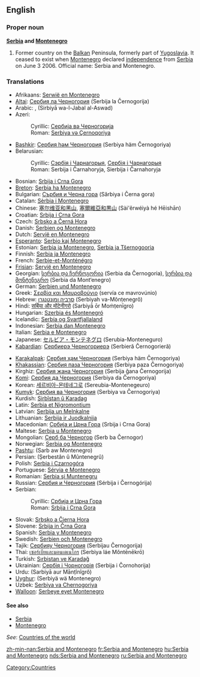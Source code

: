 ==English==
===Proper noun===
'''[[Serbia]] and [[Montenegro]]'''

# Former country on the [[Balkan]] Peninsula, formerly part of [[Yugoslavia]]. It ceased to exist when [[Montenegro]] declared [[independence]] from [[Serbia]] on June 3 2006. Official name: Serbia and Montenegro. 

===Translations===
{{top}}
*Afrikaans: [[Serwië en Montenegro]]
*[[Altai]]: [[Сербия ла Черногория]] (Serbija la Černogorija)
*Arabic: {{ARchar|[[صربيا والجبل الاسود]]}}, {{ARchar|[[صربيا والجبل الأسود]]}} (Sirbiyā wa-l-Jabal al-Aswad)
*Azeri:
*:Cyrillic: [[Сербија вə Черногорија]]
*:Roman: [[Serbiya və Çernoqoriya]]
*[[Bashkir]]: [[Сербия һәм Черногория]] (Serbiya häm Černogoriya)
*Belarusian:
*:Cyrillic: [[Сэрбія і Чарнагорыя]], [[Сербія і Чарнагорыя]]
*:Roman: Serbija i Čarnahoryja, Sierbija i Čarnahoryja
*Bosnian: [[Srbija i Crna Gora]] {{f}}
*[[Breton]]: [[Serbia ha Montenegro]]
*Bulgarian: [[Сърбия и Черна гора]] (Sǎrbiya i Černa gora)
*Catalan: [[Sèrbia i Montenegro]]
*Chinese: [[塞尔维亚和黑山]], [[塞爾維亞和黒山]] (Sài'ěrwéiyà hé Hēishān)
*Croatian: [[Srbija i Crna Gora]] {{f}}
*Czech: [[Srbsko a Černá Hora]]
*Danish: [[Serbien og Montenegro]]
*Dutch: [[Servië en Montenegro]]
*[[Esperanto]]: [[Serbio kaj Montenegro]]
*Estonian: [[Serbia ja Montenegro]], [[Serbia ja Tšernogooria]]
*Finnish: [[Serbia ja Montenegro]]
*French: [[Serbie-et-Monténégro]]
*[[Frisian]]: [[Servië en Montenegro]]
*Georgian: [[სერბია და ჩერნოგორია]] (Serbia da Černogoria), [[სერბია და მონტენეგრო]] (Serbia da Mont‘enegro)
*German: [[Serbien und Montenegro]]
*Greek: [[Σερβία και Μαυροβούνιο]] (servía ce mavrovúnio) {{f}}
*Hebrew: [[סרביה ומונטנגרו]] (Serbiyah va-Mônṭenegrô)
*Hindi: [[सर्बिया और मोंटेनीगरो]] (Sarbiyā ōr Moṁṭenīgro)
*Hungarian: [[Szerbia és Montenegró]]
*Icelandic: [[Serbía og Svartfjallaland]]
*Indonesian: [[Serbia dan Montenegro]]
*Italian: [[Serbia e Montenegro]]
*Japanese: [[セルビア・モンテネグロ]] (Serubia-Monteneguro)
*[[Kabardian]]: [[Сербиерэ Черногориерэ]] (Serbieră Černogorieră)
{{mid}}
*[[Karakalpak]]: [[Сербия ҳәм Черногория]] (Serbiya häm Černogoriya)
*[[Khakassian]]: [[Сербия паза Черногория]] (Serbiya paza Černogoriya)
*Kirghiz: [[Сербия жана Черногория]] (Serbija ǧana Černogorija)
*[[Komi]]: [[Сербия да Черногория]] (Serbiya da Čеrnogoriya)
*Korean: [[세르비아-몬테네그로]] (Sereubia-Montenegeuro)
*[[Kumyk]]: [[Сербия ва Черногория]] (Serbiya va Černogoriya)
*Kurdish: [[Sirbîstan û Karadag]]
*Latin: [[Serbia et Nigromontium]]
*Latvian: [[Serbija un Melnkalne]]
*Lithuanian: [[Serbija ir Juodkalnija]]
*Macedonian: [[Србија и Црна Гора]] (Srbija i Crna Gora)
*Maltese: [[Serbja u Montenegro]]
*Mongolian: [[Серб ба Черногор]] (Serb ba Černogor)
*Norwegian: [[Serbia og Montenegro]]
*[[Pashtu]]: {{FAchar|[[صرب او مونتې نېګرو]]}} (Sarb aw Montenegro)
*Persian: {{FAchar|[[صربستان و مونته‌نگرو]]}} (Ṣerbestân û Mûntenegrû)
*Polish: [[Serbia i Czarnogóra]]
*Portuguese: [[Sérvia e Montenegro]]
*Romanian: [[Serbia şi Muntenegru]]
*Russian: [[Сербия и Черногория]] (Sérbija i Černogórija)
*Serbian:
*:Cyrillic: [[Србија и Црна Гора]] {{f}}
*:Roman: [[Srbija i Crna Gora]] {{f}}
*Slovak: [[Srbsko a Čierna Hora]]
*Slovene: [[Srbija in Črna Gora]] {{f}}
*Spanish: [[Serbia y Montenegro]]
*Swedish: [[Serbien och Montenegro]]
*Tajik: [[Сербияу Черногория]] (Serbijau Černogorija)
*Thai: [[เซอร์เบียและมอนเตเนโกร]] (Serbìya láe Mŏntēnēkrō)
*Turkish: [[Sırbistan ve Karadağ]]
*Ukrainian: [[Сербія і Чорногорія]] (Serbija i Čornohorija)
*Urdu: {{URchar|[[سربیا اور مانٹی نیگرو]]}} (Sarbiyā aur Mānṭînîgrô)
*[[Uyghur]]: {{FAchar|[[ﺳﯧﺮﺑﯩﻴﻪ ﯞﻩ ﻣﻮﻧﺘﯧﻨﯧﮕﺮﻭ]]}} (Serbiyä wä Montenegro)
*Uzbek: [[Serbiya va Chernogoriya]]
*[[Walloon]]: [[Serbeye eyet Montenegro]]
{{bottom}}

====See also====
*[[Serbia]]
*[[Montenegro]]

''See'': [[Countries of the world]]

[[Category:Countries]]

[[zh-min-nan:Serbia and Montenegro]]
[[fr:Serbia and Montenegro]]
[[hu:Serbia and Montenegro]]
[[nds:Serbia and Montenegro]]
[[ru:Serbia and Montenegro]]